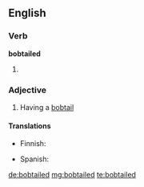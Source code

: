 ==English==

===Verb===
'''bobtailed'''

# {{past of|bobtail}}

===Adjective===
{{en-adj}}

# Having a [[bobtail]]

====Translations====
{{trans-top|having a bobtail}}
* Finnish: {{t-|fi|töpöhäntäinen}}
{{trans-mid}}
* Spanish: {{t|es|rabón|m}}
{{trans-bottom}}

[[de:bobtailed]]
[[mg:bobtailed]]
[[te:bobtailed]]